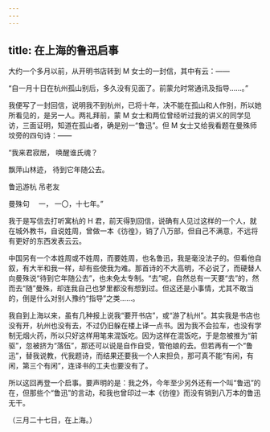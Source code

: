 ```yaml
---
---
---
```

title: 在上海的鲁迅启事
---



大约一个多月以前，从开明书店转到 M 女士的一封信，其中有云：——

“自一月十日在杭州孤山别后，多久没有见面了。前蒙允时常通讯及指导……。”

我便写了一封回信，说明我不到杭州，已将十年，决不能在孤山和人作别，所以她所看见的，是另一人。两礼拜前，蒙 M 女士和两位曾经听过我的讲义的同学见访，三面证明，知道在孤山者，确是别一“鲁迅”。但 M 女士又给我看题在曼殊师坟旁的四句诗：——

“我来君寂居， 唤醒谁氏魂？

飘萍山林迹， 待到它年随公去。

鲁迅游杭 吊老友

曼殊句 　一， 一〇，十七年。”

我于是写信去打听寓杭的 H 君，前天得到回信，说确有人见过这样的一个人，就在城外教书，自说姓周，曾做一本《彷徨》，销了八万部，但自己不满意，不远将有更好的东西发表云云。

中国另有一个本姓周或不姓周，而要姓周，也名鲁迅，我是毫没法子的。但看他自叙，有大半和我一样，却有些使我为难。那首诗的不大高明，不必说了，而硬替人向曼殊说“待到它年随公去”，也未免太专制。“去”呢，自然总有一天要“去”的，然而去“随”曼殊，却连我自己也梦里都没有想到过。但这还是小事情，尤其不敢当的，倒是什么对别人豫约“指导”之类……。

我自到上海以来，虽有几种报上说我“要开书店”，或“游了杭州”。其实我是书店也没有开，杭州也没有去，不过仍旧躲在楼上译一点书。因为我不会拉车，也没有学制无烟火药，所以只好这样用笔来混饭吃。因为这样在混饭吃，于是忽被推为“前驱”，忽被挤为“落伍”，那还可以说是自作自受，管他娘的去。但若再有一个“鲁迅”，替我说教，代我题诗，而结果还要我一个人来担负，那可真不能“有闲，有闲，第三个有闲”，连译书的工夫也要没有了。

所以这回再登一个启事。要声明的是：我之外，今年至少另外还有一个叫“鲁迅”的在，但那些个“鲁迅”的言动，和我也曾印过一本《彷徨》而没有销到八万本的鲁迅无干。

（三月二十七日，在上海。）